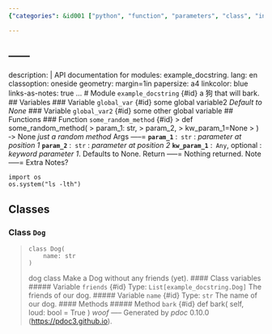 ```yaml
---
{"categories": &id001 ["python", "function", "parameters", "class", "instance_variables", "method", "optional_parameter"], "category": "Python programming", "date": "2023-02-17 15:19:50", "description": "This article discusses a Python function called &grave;some_random_method&grave; that takes three parameters. It also introduces a class named &grave;Dog&grave;, which has both instance and class variables. The class contains the &grave;bark&grave; method, which can take an optional 'loud' parameter and returns 'woof'. The existence of this method was generated by pdoc version 0.10.0.", "tags": *id001, "title": "Example Pydoc"}

---
```


------
------
description: |
API documentation for modules: example_docstring.
lang: en
classoption: oneside
geometry: margin=1in
papersize: a4
linkcolor: blue
links-as-notes: true
...
# Module `example_docstring` {#id}
a 狗 that will bark.
## Variables
### Variable `global_var` {#id}
some global variable2 _Default to None_
### Variable `global_var2` {#id}
some other global variable
## Functions
### Function `some_random_method` {#id}
>     def some_random_method(
>         param_1: str,
>         param_2,
>         kw_param_1=None
>     ) ‑> None
_just a random method_
Args
-----=
**```param_1```** :&ensp;<code>str</code>
:   _parameter at position 1_
**```param_2```** :&ensp;<code>str</code>
:   _parameter at position 2_
**```kw_param_1```** :&ensp;<code>Any</code>, optional
:   _keyword parameter 1_. Defaults to None.
Return
-----=
Nothing returned.
Note
-----=
Extra Notes?
```
import os
os.system("ls -lth")
```
## Classes
### Class `Dog` {#id}
>     class Dog(
>         name: str
>     )
dog class
Make a Dog without any friends (yet).
#### Class variables
##### Variable `friends` {#id}
Type: `List[example_docstring.Dog]`
The friends of our dog.
##### Variable `name` {#id}
Type: `str`
The name of our dog.
#### Methods
##### Method `bark` {#id}
>     def bark(
>         self,
>         loud: bool = True
>     )
*woof*
-----
Generated by *pdoc* 0.10.0 (<https://pdoc3.github.io>).

